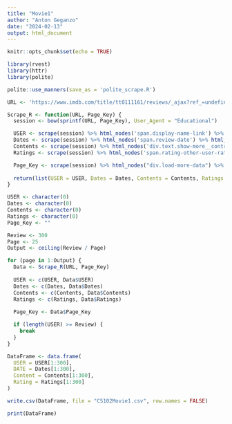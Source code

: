 ```yaml
---
title: "Movie1"
author: "Anton Geganzo"
date: "2024-02-13"
output: html_document
---
```


```r
knitr::opts_chunk$set(echo = TRUE)
```

```r
library(rvest)
library(httr)
library(polite)
```

```r
polite::use_manners(save_as = 'polite_scrape.R')
```

```r
URL <- 'https://www.imdb.com/title/tt0111161/reviews/_ajax?ref_=undefined&paginationKey=%s'
```

```r
Scrape_R <- function(URL, Page_Key) {
  session <- bow(sprintf(URL, Page_Key), User_Agent = "Educational")

  USER <- scrape(session) %>% html_nodes('span.display-name-link') %>% html_text()
  Dates <- scrape(session) %>% html_nodes('span.review-date') %>% html_text()
  Contents <- scrape(session) %>% html_nodes('div.text.show-more__control') %>% html_text()
  Ratings <- scrape(session) %>% html_nodes('span.rating-other-user-rating') %>% html_text()

  Page_Key <- scrape(session) %>% html_nodes("div.load-more-data") %>% html_attr("data-key")
  
  return(list(USER = USER, Dates = Dates, Contents = Contents, Ratings = Ratings, Page_Key = Page_Key))
}
```

```r

USER <- character(0)
Dates <- character(0)
Contents <- character(0)
Ratings <- character(0)
Page_Key <- ""
```

```r
Review <- 300
Page <- 25
Output <- ceiling(Review / Page)
```

```r
for (page in 1:Output) {
  Data <- Scrape_R(URL, Page_Key)
  
  USER <- c(USER, Data$USER)
  Dates <- c(Dates, Data$Dates)
  Contents <- c(Contents, Data$Contents)
  Ratings <- c(Ratings, Data$Ratings)
  
  Page_Key <- Data$Page_Key

  if (length(USER) >= Review) {
    break
  }
}
```

```r

DataFrame <- data.frame(
  USER = USER[1:300],
  DATE = Dates[1:300],
  Content = Contents[1:300],
  Rating = Ratings[1:300]
)
```

```r

write.csv(DataFrame, file = "CS102Movie1.csv", row.names = FALSE)
```

```r

print(DataFrame)
```
